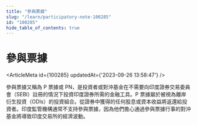 ```yaml
---
title: "參與票據"
slug: "/learn/participatory-note-100285"
id: "100285"
hide_table_of_contents: true
---
```



# 參與票據

<ArticleMeta id={100285} updatedAt={'2023-09-26 13:58:47'} />
<div className='border-solid border-b border-t-0 my-4 border-[var(--ifm-color-gray-300)]' />

參與票據又稱為 P 票據或 PN，是投資者或對沖基金在不需要向印度證券交易委員會（SEBI）註冊的情況下投資印度證券所需的金融工具。P 票據屬於被視為離岸衍生投資（ODIs）的投資組合。從證券中獲得的任何股息或資本收益將返還給投資者。印度監管機構通常不支持參與票據，因為他們擔心通過參與票據行事的對沖基金將導致印度交易所的經濟波動。

